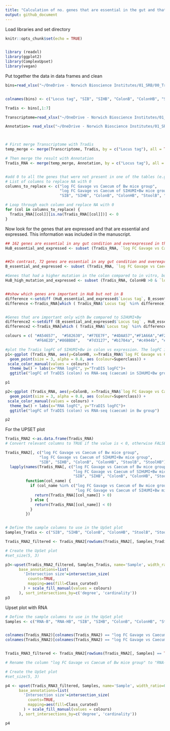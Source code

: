 ```yaml
---
title: "Calculation of no. genes that are essential in the gut and that are expressed"
output: github_document
---
```


Load libraries and set directory

```r
knitr::opts_chunk$set(echo = TRUE)


library (readxl)
library(ggplot2)
library(ComplexUpset)
library(vegan)

```

Put together the data in data frames and clean
```R

bins=read_xlsx("~/OneDrive - Norwich Bioscience Institutes/01_SRB/00_Tradis/00_Mice/Tradis_analysis/ALBA_enrichment_temp/OVERVIEW_filtered_logfc3.xlsx", range = "B3:P839",  sheet="filtered_logfc_HF_PAT")


colnames(bins) <- c("Locus tag", "SIB", "SIHB", "ColonB", "ColonHB", "StoolB", "StoolHB", "RNA-B", "RNA-HB", "Superclass", "Class", "Class_curated", "Subclass", "Subsystem", "Product PATRIC")

Tradis <- bins[,1:7]


```



``` r

Transcriptome=read_xlsx("~/OneDrive - Norwich Bioscience Institutes/01_SRB/00_Tradis/00_Mice/Tradis_analysis/ALBA_enrichment_temp/OVERVIEW_filtered_logfc3.xlsx", range = "A3:D2856",  sheet="Degustaug24")

Annotation= read_xlsx("~/OneDrive - Norwich Bioscience Institutes/01_SRB/00_Tradis/00_Mice/Tradis_analysis/ALBA_enrichment_temp/OVERVIEW_filtered_logfc3.xlsx", range ="C1:I4583", sheet = "PATRIC_TO_NCBI")



# First merge Transcriptome with Tradis
temp_merge <- merge(Transcriptome, Tradis, by = c("Locus tag"), all = TRUE)

# Then merge the result with Annotation
Tradis_RNA <- merge(temp_merge, Annotation, by = c("Locus tag"), all = TRUE)


#add 0 to all the genes that were not present in one of the tables (e.g. Tradis or RNA-seq)
# List of columns to replace NA with 0
columns_to_replace <- c("log FC Gavage vs Caecum of Bw mice group", 
                        "log FC Gavage vs Caecum of SIHUMI+Bw mice group",
                        "SIB", "SIHB", "ColonB", "ColonHB", "StoolB", "StoolHB")

# Loop through each column and replace NA with 0
for (col in columns_to_replace) {
  Tradis_RNA[[col]][is.na(Tradis_RNA[[col]])] <- 0
}


```

Now look for the genes that are expressed and that are essential and expressed. This information was included in the manuscript.

```r

## 162 genes are essential in any gut condition and overexpressed in the caecum compared to in vitro conditions
HuB_essential_and_expressed <- subset (Tradis_RNA, `log FC Gavage vs Caecum of SIHUMI+Bw mice group` > 0 & c(SIHB <0 | StoolHB <0 | ColonHB <0 ))


##In contrast, 72 genes are essential in any gut condition and overexpressed in the caecum compared to in vitro conditions
B_essential_and_expressed <- subset (Tradis_RNA, `log FC Gavage vs Caecum of Bw mice group` >0 & c(SIB <0 | StoolB <0 | ColonB <0 ))
```


```r
#Genes that had a higher mutation in the colon compared to in vitro, but that were expressed 
HuB_high_mutation_and_expressed <- subset (Tradis_RNA, ColonHB >0 & `log FC Gavage vs Caecum of SIHUMI+Bw mice group` >0)


##show which genes are important in HuB but not in B
difference <-setdiff (HuB_essential_and_expressed$`Locus tag`, B_essential_and_expressed$`Locus tag` )
difference <-Tradis_RNA[which ( Tradis_RNA$`Locus tag` %in% difference),]


#Genes that are important only with Bw compared to SIHUMI+Bw
difference2 <-setdiff (B_essential_and_expressed$`Locus tag` , HuB_essential_and_expressed$`Locus tag`)
difference2 <-Tradis_RNA[which ( Tradis_RNA$`Locus tag` %in% difference2),]

colours = c( "#A54657",  "#582630", "#F7EE7F", "#4DAA57","#F1A66A","#F26157", "#F9ECCC", "#679289", "#33658A",
             "#F6AE2D","#86BBD8", 	"#7d3127", "#b1704a", "#c4944b", "#405a3b", "#2b3958", "#386122", "#e5a946", "#e3711d", "#bcb3cf", "#1A85FF", "#D41159", "#FFC20A", "#D35FB7")

#plot the Tradis logFC of SIHUMI+Bw in colon vs expression. The logFC in TraDIS <0 means more important in the gut. The logFC >0 will be more expressed in the gut compared to in vitro
p1<-ggplot (Tradis_RNA, aes(y=ColonHB, x=Tradis_RNA$`log FC Gavage vs Caecum of SIHUMI+Bw mice group`))+ 
  geom_point(size = 3, alpha = 0.8, aes (colour=Superclass)) +
 scale_color_manual(values = colours) +
  theme_bw() + labs(x="RNA logFC", y="TraDIS logFC")+
  ggtitle("logFC of TraDIS (colon) vs RNA-seq (caecum) in SIHUMI+Bw group")

p1

```

```r
p2<-ggplot (Tradis_RNA, aes(y=ColonB, x=Tradis_RNA$`log FC Gavage vs Caecum of Bw mice group`))+ 
  geom_point(size = 3, alpha = 0.8, aes (colour=Superclass)) +
 scale_color_manual(values = colours) +
  theme_bw() + labs(x="RNA logFC", y="TraDIS logFC")+
  ggtitle("logFC of TraDIS (colon) vs RNA-seq (caecum) in Bw group")

p2
```

For the UPSET plot
```r
Tradis_RNA2 <-as.data.frame(Tradis_RNA)
# Convert relevant columns to TRUE if the value is < 0, otherwise FALSE

Tradis_RNA2[, c("log FC Gavage vs Caecum of Bw mice group", 
               "log FC Gavage vs Caecum of SIHUMI+Bw mice group", 
               "SIB", "SIHB", "ColonB", "ColonHB", "StoolB", "StoolHB")] <- 
  lapply(names(Tradis_RNA[, c("log FC Gavage vs Caecum of Bw mice group", 
                              "log FC Gavage vs Caecum of SIHUMI+Bw mice group", 
                              "SIB", "SIHB", "ColonB", "ColonHB", "StoolB", "StoolHB")]), 
         function(col_name) {
           if (col_name %in% c("log FC Gavage vs Caecum of Bw mice group", 
                               "log FC Gavage vs Caecum of SIHUMI+Bw mice group")) {
             return(Tradis_RNA[[col_name]] > 0)
           } else {
             return(Tradis_RNA[[col_name]] < 0)
           }
         })


# Define the sample columns to use in the UpSet plot
Samples_Tradis <- c("SIB", "SIHB", "ColonB", "ColonHB", "StoolB", "StoolHB")

Tradis_RNA2_filtered <- Tradis_RNA2[rowSums(Tradis_RNA2[, Samples_Tradis] == TRUE) > 0, ]

# Create the UpSet plot
#set_size(5, 3)

p3<-upset(Tradis_RNA2_filtered, Samples_Tradis, name='Sample', width_ratio=0.1, 
      base_annotations=list(
        'Intersection size'=intersection_size(
          counts=TRUE,
          mapping=aes(fill=Class_curated) 
        ) + scale_fill_manual(values = colours)
      ), sort_intersections_by=c('degree', 'cardinality'))
p3
```
Upset plot with RNA
```r


# Define the sample columns to use in the UpSet plot
Samples <- c("RNA-B", "RNA-HB", "SIB", "SIHB", "ColonB", "ColonHB", "StoolB", "StoolHB")


colnames(Tradis_RNA2)[colnames(Tradis_RNA2) == "log FC Gavage vs Caecum of Bw mice group"] <- "RNA-B"
colnames(Tradis_RNA2)[colnames(Tradis_RNA2) == "log FC Gavage vs Caecum of SIHUMI+Bw mice group"] <- "RNA-HB"


Tradis_RNA3_filtered <- Tradis_RNA2[rowSums(Tradis_RNA2[, Samples] == TRUE) > 0, ]

# Rename the column "log FC Gavage vs Caecum of Bw mice group" to "RNA-B"

# Create the UpSet plot
#set_size(5, 3)

p4 <- upset(Tradis_RNA3_filtered, Samples, name='Sample', width_ratio=0.1, 
      base_annotations=list(
        'Intersection size'=intersection_size(
          counts=TRUE,
          mapping=aes(fill=Class_curated) 
        ) + scale_fill_manual(values = colours)
      ), sort_intersections_by=c('degree', 'cardinality'))

p4
```

